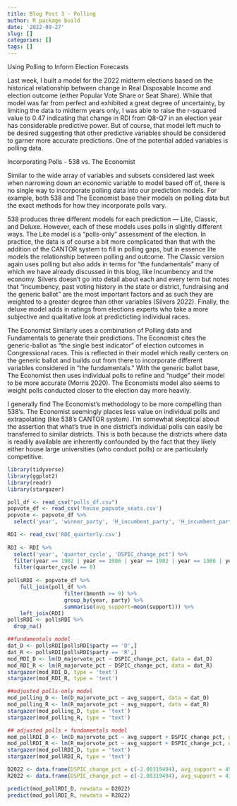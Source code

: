 ```yaml
---
title: Blog Post 3 - Polling
author: R package build
date: '2022-09-27'
slug: []
categories: []
tags: []
---
```


Using Polling to Inform Election Forecasts

Last week, I built a model for the 2022 midterm elections based on the historical relationship between change in Real Disposable Income and election outcome (either Popular Vote Share or Seat Share). While that model was far from perfect and exhibited a great degree of uncertainty, by limiting the data to midterm years only, I was able to raise the r-squared value to 0.47 indicating that change in RDI from Q8-Q7 in an election year has considerable predictive power. But of course, that model left much to be desired suggesting that other predictive variables should be considered to garner more accurate predictions. One of the potential added variables is polling data. 

Incorporating Polls - 538 vs. The Economist

Similar to the wide array of variables and subsets considered last week when narrowing down an economic variable to model based off of, there is no single way to incorporate polling data into our prediction models. For example, both 538 and The Economist base their models on polling data but the exact methods for how they incorporate polls vary. 

538 produces three different models for each prediction — Lite, Classic, and Deluxe. However, each of these models uses polls in slightly different ways. The Lite model is a “polls-only” assessment of the election.  In practice, the data is of course a bit more complicated than that with the addition of the CANTOR system to fill in polling gaps, but in essence lite models the relationship between polling and outcome.  The Classic version again uses polling but also adds in terms for “the fundamentals” many of which we have already discussed in this blog, like Incumbency and the economy. Silvers doesn’t go into detail about each and every term but notes that “incumbency, past voting history in the state or district, fundraising and the generic ballot” are the most important factors and as such they are weighted to a greater degree than other variables (Silvers 2022). Finally, the deluxe model adds in ratings from elections experts who take a more subjective and qualitative look at predicticting individual races.

The Economist Similarly uses a combination of Polling data and Fundamentals to generate their predictions. The Economist cites the generic-ballot as “the single best indicator” of election outcomes in Congressional races. This is reflected in their model which really centers on the generic ballot and builds out from there to incorporate different variables considered in “the fundamentals.” With the generic ballot base, The Economist then uses individual polls to refine and “nudge” their model to be more accurate (Morris 2020). The Economists model also seems to weight polls conducted closer to the election day more heavily.  

I generally find The Economist’s methodology to be more compelling than 538’s.  The Economist seemingly places less value on individual polls and extrapolating (like 538’s CANTOR system).  I’m somewhat skeptical about the assertion that what's true in one district's individual polls can easily be transferred to similar districts.  This is both because the districts where data is readily available are inherently confounded by the fact that they likely either house large universities (who conduct polls) or are particularly competitive. 


```r
library(tidyverse)
library(ggplot2)
library(readr)
library(stargazer)
```

```r
poll_df <- read_csv("polls_df.csv")
popvote_df <- read_csv('house_popvote_seats.csv')
popvote <- popvote_df %>%
  select('year', 'winner_party', 'H_incumbent_party', 'H_incumbent_party_majorvote_pct','D_majorvote_pct', 'R_majorvote_pct')

RDI <- read_csv('RDI_quarterly.csv')
  
RDI <- RDI %>%
  select('year', 'quarter_cycle', 'DSPIC_change_pct') %>% 
  filter(year == 1982 | year == 1986 | year == 1982 | year == 1986 | year == 1990 | year == 1994 | year == 1994 | year == 1998 | year == 2002 | year == 2006 | year == 2010 | year == 2014 | year == 2018 | year == 2022) %>%  
  filter(quarter_cycle == 8) 
  
pollsRDI <- popvote_df %>% 
    full_join(poll_df %>% 
                  filter(bmonth >= 9) %>% 
                  group_by(year, party) %>% 
                  summarise(avg_support=mean(support))) %>% 
    left_join(RDI)
pollsRDI <- pollsRDI %>%
  drop_na()

```


```r
##fundamentals model
dat_D <- pollsRDI[pollsRDI$party == 'D',]
dat_R <- pollsRDI[pollsRDI$party == 'R',]
mod_RDI_D <- lm(D_majorvote_pct ~ DSPIC_change_pct, data = dat_D)
mod_RDI_R <- lm(R_majorvote_pct ~ DSPIC_change_pct, data = dat_R)
stargazer(mod_RDI_D, type = 'text')
stargazer(mod_RDI_R, type = 'text')
```


```r
##adjusted polls-only model
mod_polling_D <- lm(D_majorvote_pct ~ avg_support, data = dat_D)
mod_polling_R <- lm(R_majorvote_pct ~ avg_support, data = dat_R)
stargazer(mod_polling_D, type = 'text')
stargazer(mod_polling_R, type = 'text')
```

```r
## adjusted polls + fundamentals model
mod_pollRDI_D <- lm(D_majorvote_pct ~ avg_support + DSPIC_change_pct, data = dat_D)
mod_pollRDI_R <- lm(R_majorvote_pct ~ avg_support + DSPIC_change_pct, data = dat_R)
stargazer(mod_pollRDI_D, type = 'text')
stargazer(mod_pollRDI_R, type = 'text')
```


```r
D2022 <- data.frame(DSPIC_change_pct = c(-2.00319494), avg_support = 45.1)
R2022 <- data.frame(DSPIC_change_pct = c(-2.00319494), avg_support = 43.8)

predict(mod_pollRDI_D, newdata = D2022)
predict(mod_pollRDI_R, newdata = R2022)
```


